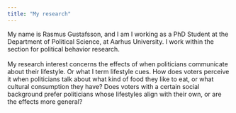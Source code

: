 ```yaml
---
title: "My research"
---
```


My name is Rasmus Gustafsson, and I am I working as a PhD Student at the Department of Political Science, at Aarhus University. I work within the section for political behavior research. \
\
My research interest concerns the effects of when politicians communicate about their lifestyle. Or what I term lifestyle cues. How does voters perceive it when politicians talk about what kind of food they like to eat, or what cultural consumption they have? Does voters with a certain social background prefer politicians whose lifestyles align with their own, or are the effects more general?
